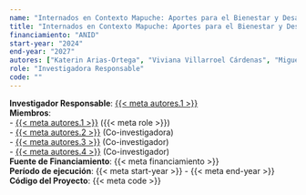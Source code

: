 ```yaml
---
name: "Internados en Contexto Mapuche: Aportes para el Bienestar y Desarrollo de la Identidad Sociocultural que Favorezcan la Educación en Contexto Indígena"
title: "Internados en Contexto Mapuche: Aportes para el Bienestar y Desarrollo de la Identidad Sociocultural que Favorezcan la Educación en Contexto Indígena"
financiamiento: "ANID"
start-year: "2024"
end-year: "2027"
autores: ["Katerin Arias-Ortega", "Viviana Villarroel Cárdenas", "Miguel Del Pino Sepúlveda", "Segundo Quintriqueo Millán"]
role: "Investigadora Responsable"
code: ""
---
```

**Investigador Responsable**: [{{< meta autores.1 >}}](../members/current/Katerin Arias-Ortega.qmd)  
**Miembros**:  
  - [{{< meta autores.1 >}}](../members/current/Katerin Arias-Ortega.qmd) ({{< meta role >}})  
  - [{{< meta autores.2 >}}](../members/current/Viviana Villarroel Cárdenas.qmd) (Co-investigadora)  
  - [{{< meta autores.3 >}}](../members/current/Miguel Del Pino Sepúlveda.qmd) (Co-investigador)  
  - [{{< meta autores.4 >}}](../members/current/Segundo Quintriqueo Millán.qmd) (Co-investigador)  
**Fuente de Financiamiento**: {{< meta financiamiento >}}  
**Período de ejecución**: {{< meta start-year >}} - {{< meta end-year >}}  
<!-- **Rol en el Proyecto**: {{< meta role >}}   -->
**Código del Proyecto**: {{< meta code >}}  
